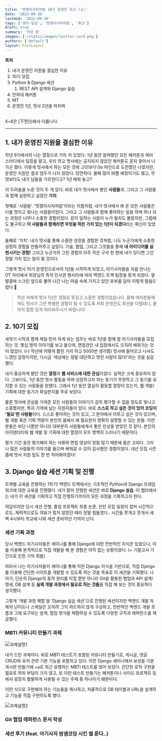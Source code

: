 ```yaml
---
title: '멋쟁이사자처럼 10기 운영진 회고 (上)'
date: '2022-09-30'
lastmod: '2022-09-30'
tags: ['생각·일상', '멋쟁이사자처럼', '회고']
draft: true
summary: '작성 중'
images: ['/static/images/twitter-card.png']
authors: ['default']
layout: PostLayout
---
```


**목차**

1. 내가 운영진 지원을 결심한 이유
2. 10기 모집
3. Python & Django 세션
   1. REST API 설계와 Django 실습
4. 인하대 해커톤
5. MT
6. 운영진 1년, 멋사 2년을 마치며

<br />
4~6은 [下편]()에서 다룹니다.

---

## 1. 내가 운영진 지원을 결심한 이유

작년 9기에서의 나는 열정으로 가득 차 있었다.
1년 동안 참여했던 모든 해커톤과 여러 스터디에서 팀장을 맡고, 우리 학교 멋사에는 공지되지 않았던 해커톤도 혼자 찾아서 나가곤 했다. 이렇게 멋사에서 하는 모든 것에 _고민보다 Go_ 마인드로 도전했던 나였지만, 운영진 지원은 결코 엄두가 나지 않았다.
당연하다.
올해 많이 바쁠 예정이기도 했고, 무엇보다도 내가 남들을 가르친다고? 1년 배워 놓고?

이 두려움을 누른 것이 두 개 있다.
바로 내가 멋사에서 봤던 **사람들**과, 그리고 그 사람들과 함께 실현하고 싶었던 **가치**.

첫째로 '사람들'. '멋쟁이사자처럼'이라는 이름처럼, 내가 멋사에서 봐 온 모든 사람들은 다들 멋지고 빛나는 사람들이었다.
그리고 그 사람들과 함께 좋아하는 일을 하며 하나 되는 과정은 너무나 소중한 경험이었다.
같이 일하는 사람이 누가 될지도 몰랐지만, 그럼에도 불구하고 **이 사람들과 함께라면 무엇을 하든 가치 있는 1년이 되겠다**라는 확신이 있었다.

둘째로 '가치'. 내가 멋사를 통해 소중한 성장을 경험한 것처럼, 나도 누군가에게 소중한 성장의 경험을 만들어주고 싶었다.
기술, 협업, 그리고 그것들을 통해 **내 아이디어를 실현시키는 경험!**
그리고 누군가의 그런 경험의 아주 작은 구석 한 편에 내가 있다면 그건 정말 가치 있는 일이 될 것이다.

그렇게 멋사 10기 운영진으로서의 1년을 시작하게 되었고, 아기사자들을 처음 만나는 OT 자리에서 회장님의 즉석 인사권 행사(!)에 따라 백엔드 트랙 팀장을 맡게 되었다.
얼떨결에 스크린 앞으로 불려 나간 나는 마음 속에 가지고 있던 포부를 담아 이렇게 말씀드렸다 💪

> 작년 저에게 멋사 1년은 정말로 뜻깊고 소중한 경험이었습니다.
> 올해 여러분들에게도 멋사가 그런 특별한 경험이 될 수 있도록 저희 운영진도 최선을 다할테니,
> 끝까지 열정 있게 따라와주시기 바랍니다!

## 2. 10기 모집

새학기 시작과 함께 제일 먼저 하게 되는 업무는 바로 1년을 함께 할 아기사자들을 모집하는 것.
몇십 명의 이야기를 보고 들으며, 면접관인 내 입장에서도 오히려 배워가는 것이 많았다.
(나 작년에 어떻게 뽑힌 거지 하고 5000번 생각함)
멋사에 들어오고 나서도 느꼈던 감정이지만, 다시금 '세상에는 정말 대단하고 멋진 사람이 많다!'라는 것을 실감했다.

내가 중요하게 봤던 것은 **열정**과 **웹 서비스에 대한 관심**이었다.
실력은 크게 중요하지 않다.
그보다도, 1년 동안 멋사 활동을 하며 성장하고자 하는 동기가 뚜렷하고 그 동기를 유지할 수 있는 사람들을 원했다.
그래서 1년 동안 열심히 활동할 열정이 있는지, 웹 개발/기획에 대한 동기가 확실한지를 주로 보았다.

물론 멋사에 관심을 가져준 모든 사람들의 이야기가 감히 평가할 수 없을 정도로 빛나고 소중했지만,
특히 기억에 남는 지원자들이 있다.
바로 **스스로 하고 싶은 것이 있어 코딩이 '필요'한 사람들**이다.
스스로 좋아하는 것이 있고, 그 분야에서 이루고 싶은 것이 있으며,
웹 개발 혹은 기획 역량이 본인의 꿈에서 왜 필요한지 명확히 설명할 수 있는 분들.
이런 분들은 비단 나뿐만 아니라 대부분의 사람들에게서 좋은 인상을 받았던 것 같다.
본인의 아이덴티티와 웹 개발 및 기획에 대한 열정이 모두 명백히 드러나기 때문이다.

평가 기간 동안 평가해야 하는 서류와 면접 영상이 정말 많기 때문에 몸은 고되다.
그러나 많은 사람들의 이야기를 들으며 배워갈 수 있어 감사했던 경험이었다.
내년 모집 시즌 쯤에 멋사 지원 팁도 한 번 적어봐야겠다!

## 3. Django 실습 세션 기획 및 진행

트랙별 교육을 진행하는 1학기!
백엔드 트랙에서는 기초적인 Python과 Django 프레임워크에 대한 교육을 진행했다.
내가 맡아 진행한 세션은 바로 **Django 실습**.
이 챕터에서는 내가 이 세션을 기획하고 직접 진행하기까지의 모든 과정을 기록하고자 한다.

여담이지만 당시 세션 진행, 졸업 프로젝트 최종 논문, 인턴 모집 일정이 겹쳐 시간적으로도,
체력적으로도 여유가 많지 않았던 때라 정말 힘들었다..
시간을 쪼개고 쪼개서 새벽 4시부터 학교에 나와 세션 준비하던 기억이 난다.

### 세션 기획 과정

당시 백엔드 아기사자들은 세미나를 통해 Django에 대한 전반적인 지식은 있었으나, 이를 이용해 본격적으로 직접 개발을 해 본 경험은 아직 없는 상황이었다.
(+ 기말고사 기간으로 인한 기억 휘발)

따라서 나는 아기사자들이 세미나를 통해 익힌 Django 지식을 기반으로,
직접 Django를 이용해 간단한 사이트를 개발할 수 있도록 하는 것을 목표로 이 세션을 기획했다.
나아가, 단순히 Django의 동작 원리를 익힐 뿐만 아니라
Git을 활용한 협업과 API 설계/명세, DB 설계 등 **실제 개발 과정에서 필요로 하는 것들**을 직접 해 보는 것이 중요하다 생각했다.

그렇게 '개발 과정 체험'을
'Django 실습 세션'으로 진행된 세션이지만
백엔드 개발 자체의 난이도나 스케일은 오히려 그닥 하드하지 않게 구성하고, 전반적인 백엔드 개발 흐름과 그에 요구되는 설계, 협업 방식을 체험하실 수 있도록 다양한 규칙과 레퍼런스를 제공했다.

### MBTI 커뮤니티 만들기 과제

![과제설명1](https://user-images.githubusercontent.com/82093280/195272083-8b0504e0-d0af-4afc-90e5-374177b943a3.png)

내가 드린 과제이다.
바로 MBTI 테스트가 포함된 커뮤니티 만들기로,
게시글, 댓글 CRUD와 유저 관련 기본 기능을 포함하고 있다.
이전 Django 세미나에서 보셨을 기본 게시판 만들기에 +a로 최근 유행하는 MBTI 테스트를 얹어 보았다.
간단한 로직 구현을 필요로 하되 부담이 크지 않고, 또 이런 테스트 만들기는 해커톤이나 사이드 프로젝트 등에서 굉장히 활발하게 사용될 수 있는 주제 중 하나이기 떄문이다.

이런 식으로 구현해야 하는 기능들을 제시하고,
자율적으로 DB 테이블과 URL을 설계하고 기능을 직접 구현하도록 했다.

![과제설명2](https://user-images.githubusercontent.com/82093280/195272113-1351d2fd-47c7-434a-bf6d-dcbab9dd9b8e.png)

### Git 협업 레퍼런스 문서 작성

### 세션 후기 (feat. 아기사자 밤샘코딩 시킨 썰 푼다..)
